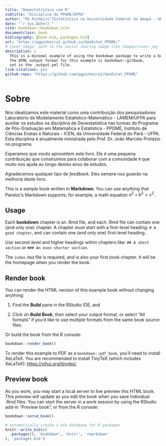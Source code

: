 ```yaml
--- 
title: "Geoestatística com R"
subtitle: "Disciplina do PPGME/UFPA"
author: "PG Pinheiro^[Estatístico na Universidade Federal do Amapá - UNIFAP; Colaborador do Laboratório de Modelamento Estatístico-Matemático - LAMEM; Aluno do Programa de Pós-Graduação em Matemática e Estatística - PPGME/UFPA. *e-mail*: pgpinheiro2@gmail.com], Moise Leance^[Aluno do Programa de Pós-Graduação em Matemática e Estatística - PPGME da Universidade Federal do Pará; Pesquisador no Laboratório de Modelamento Estatístico-Matemático - LAMEM; *e-mail*: ] & JM Protázio^[Prof. Dr. na Universidade Federal do Pará - UFPA; Coordenador do Laboratório de Modelamento Estatístico-Matemático - LAMEM; *e-mail*: mprotazio@gmail.com]"
date: "`r Sys.Date()`"
site: bookdown::bookdown_site
documentclass: book
bibliography: [book.bib, packages.bib]
url: "https://pgpinheiro2.github.io/GeoEstat_PPGME/"
# cover-image: path to the social sharing image like images/cover.jpg
description: |
  This is a minimal example of using the bookdown package to write a book.
  The HTML output format for this example is bookdown::gitbook,
  set in the _output.yml file.
link-citations: yes
github-repo: "https://github.com/pgpinheiro2/GeoEstat_PPGME"
---
```


# Sobre

Nós idealizamos este material como uma contribuição dos pesquisadores Laboratório de Modelamento Estatístico-Matemático - LAMEM/UFPA para auxiliar os estudos na disciplina de Geoestatística nas turmas do Programa de Pós-Graduação em Matemática e Estatística - PPGME, Instituto de Ciências Exatas e Naturais - ICEN, da Universidade Federal do Pará - UFPA. Esta disciplina é anualmente ministrada pelo Prof. Dr. João Marcelo Protázio no programa. 

Esperamos que vocês aproveitem este livro. Ele é uma pequena contribuição que construímos para colaborar com a comunidade `R` que muito nos ajuda ao longo destes anos de estudos. 

Agradecemos qualquer tipo de *feedback*. Eles sempre nos guiarão na melhoria deste livro. 

This is a _sample_ book written in **Markdown**. You can use anything that Pandoc's Markdown supports; for example, a math equation $a^2 + b^2 = c^2$.

## Usage 

Each **bookdown** chapter is an .Rmd file, and each .Rmd file can contain one (and only one) chapter. A chapter *must* start with a first-level heading: `# A good chapter`, and can contain one (and only one) first-level heading.

Use second-level and higher headings within chapters like: `## A short section` or `### An even shorter section`.

The `index.Rmd` file is required, and is also your first book chapter. It will be the homepage when you render the book.

## Render book

You can render the HTML version of this example book without changing anything:

1. Find the **Build** pane in the RStudio IDE, and

1. Click on **Build Book**, then select your output format, or select "All formats" if you'd like to use multiple formats from the same book source files.

Or build the book from the R console:

```r
bookdown::render_book()
```

To render this example to PDF as a `bookdown::pdf_book`, you'll need to install XeLaTeX. You are recommended to install TinyTeX (which includes XeLaTeX): <https://yihui.org/tinytex/>.

## Preview book

As you work, you may start a local server to live preview this HTML book. This preview will update as you edit the book when you save individual .Rmd files. You can start the server in a work session by using the RStudio add-in "Preview book", or from the R console:

```r
bookdown::serve_book()
```


```r
# automatically create a bib database for R packages
knitr::write_bib(c(
  .packages(), 'bookdown', 'knitr', 'rmarkdown'
), 'packages.bib')
```
